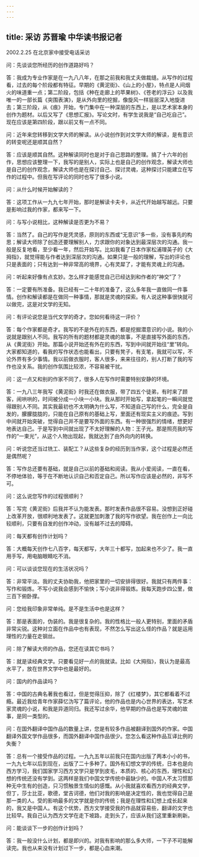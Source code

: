 ```yaml
---
---
---
```

title: 采访 苏晋瑜 中华读书报记者
---




2002.2.25 在北京家中接受电话采访

问：先谈谈您所经历的创作道路好吗？

答：我成为专业作家是在一九八八年，在那之前我和我丈夫做裁缝。从写作的过程看，过去的每个阶段都有特征。早期的《黄泥街》、《山上的小屋》，特点是人间烟火的味道重一点；第二阶段，包括《种在走廊上的苹果树》、《苍老的浮云》以及我唯一的一部长篇《突围表演》，是从外向里的挖掘，像旋风一样层层深入地旋进去；第三阶段，从《痕》开始，专门集中在一种深层的东西上，是以艺术家本身的创作为题材。以后又写了《思想汇报》。写论文时，有学生说我是“自己吃自己”。现在应该是第四阶段，跟以前又有一点不同。

问：近年来您转移到文学大师的解读。从小说创作到对文学大师的解读，是有意识的转变呢还是顺其自然？

答：应该是顺其自然。这种解读同时也是对于自己思路的整理。搞了十六年的创作，思想应该整理一下，我写的是别人，实际上也是自己的创作观念，解读大师也是自己的创作观念，解读大师也是在探讨自己、探讨灵魂，这种探讨只能建立在写作的过程中。但我在写评论的同时也写了很多小说。

问：从什么时候开始解读的？

答：这项工作从一九九七年开始，那时是解读卡夫卡，从近代开始越写越远。只要是影响过我的作家，都来写一下。

问：与写小说相比，这种解读是否更为不易？

答：当然了。自己的写作是凭灵感，原则的东西或“无意识”多一些，没有事先的构思；解读大师除了创造还要理解别人，力求跟你的对象达到最深层次的沟通。我一般是反复地看，至少看一年，然后开始写。比如我看了日本作家松浦理英子的《大拇指》，就觉得能与作者达到深层次的沟通。如果只是一般的理解，写出的评论也只是表面的；只有达到一种非常高的境界，心有灵犀了，才能有灵魂上的沟通。

问：听起来好像有点玄妙。怎么样才能感觉自己已经达到和作者的“神交”了？

答：一定要有所准备。我已经有一二十年的准备了，这么多年我一直做同一件事情。创作和解读都是在做同一种事情，那就是灵魂的探索。有人说这种事很快就可以做完，这是对文学的无知。

问：有评论说您是当代文学的奇才。您如何看待这一评价？

答：每个作家都是奇才。我写的不是外在的东西，都是挖掘潜意识的小说。我的小说就是跟别人不同。我写的所有的题材都是灵魂的故事，不是直接写外面的东西，从《黄泥街》开始。那篇小说开始还有外在的东西，写到中间就开始往“里”转向。大家都知道的，看我的写作状态也能看出，只要有凳子，有支笔，我就可以写，不论外界有多少事情。我以前做衣服时，客人很多，来来往往的，别人打断了我的写作也没关系。我的创作氛围比较浓，不容易被干扰。

问：这一点又和别的作家不同了，很多人在写作时需要特别安静的环境。

答：一九八三年我写《黄泥街》时我还在做衣服，带了四五个徒弟，有时来了顾客，闹哄哄的，时间被分成一小块一小块。我从那时开始写，拿起笔的一瞬间就觉得跟别人不同。其实我最初也不太明确为什么写，不知道自己写的什么，完全是自发的，朦朦胧胧的，只能在自己原有的基础上写，里面还有现实主义的痕迹。写到中间就开始突破，觉得自己并不是要写外面的东西。有一种很强烈的情绪，想更好地表达自己。于是写到中间就出现了不太好理解的人物：王子光。那是照亮我的写作的“一束光”，从这个人物出现起，我就达到了由外向内的转换。

问：听说您还当过铣工、装配工？从这些复杂的经历到当作家，这个过程是必然还是偶然呢？

答：写作总还要有基础，就是自己以前的基础和阅读。我从小爱阅读，一直在看，不停地体验，等于在不断地认识自己和否定自己。所以写作应该是必然的，非写不可。

问：这么说您写作的过程很顺利？

答：写完《黄泥街》后我并不认为能发表。那时发表作品很不容易。没想到正好碰上改革开放，很顺利地发表了。这就更加刺激了我的写作欲望。我在创作上一向比较顺利，只要有自发的创作冲动，没有越不过去的障碍。

问：每天都有创作计划吗？

答：大概每天创作七八百字，每天都写，大年三十都写，加起来也不少了。我一直用手写，用电脑眼睛吃不消。

问：可以谈谈您现在的生活状况吗？

答：非常平淡。我的丈夫协助我，他把家里的一切安排得很好。我就只有两件事：写作和锻炼。不写小说我会感到不愉快；写小说非得锻炼。我每天跑步四公里，做三百下俯卧撑。

问：您给我印象非常单纯。是不是生活中也是这样？

答：那是表面的，伪装的。我是很复杂的。我的性格比一般人更特别，里面的矛盾非常尖锐。这种对立面在作品中也有表现，不然怎么写出这么怪的作品？就是运用理性的力量在走钢丝。

问：除了解读大师的作品，您还在读其它书吗？

答：就是读经典文学。只要看见好一点的我就读。比如《大拇指》，我认为是最高水平了，放在世界文学中也是最好的。

问：国内的作品读吗？

答：中国的古典名著我也看过，但是觉得压抑，除了《红楼梦》，其它都看着不过瘾。最近我给青年作家薛忆沩写了篇评论，他的作品也是内心世界的表达，写艺术家灵魂的小说，和我是异道同归。我还写过余华，他早期的作品也是写灵魂的故事，是同一类型的。

问：在国外翻译中国作品的数量上讲，您是有较多作品被翻译到国外的作家。中国翻译外国文学作品很多，而国外翻译中国作品很少。您怎么看这种作品互译比例的失衡？

答：总有一个接受作品的过程。一九九五年以前我只在国内出版了两本小小的书，一九九七年以后到现在，出版了二十多种了。国外有幻想文学的传统，日本也是向西方学习，我们国家学习西方文学只是学到皮毛，本质的、核心的东西，理性和幻想的传统还没有学到。这两样是我们中国文学传统中最缺少的。中国人不太习惯那种无中生有的创造，只习惯触景生情似的感慨。从小我就喜欢看西方的经典文学，但丁，莎士比亚，歌德，堂吉诃德，他们对我的影响是决定性的，我也觉得自己是那一类的人。受的影响最多的文学就是你的传统；我是在理性和幻想上成长起来的，我又是中国人。有这个优势，西方文学接受我的作品就容易些，翻译的文字也比较早。我自己认为西方文学在走下坡路，走到头了，应该从我们这里重新刷新。

问：能谈谈下一步的创作计划吗？

答：我一般没什么计划，都是即兴的。对我有影响的那么多大师，一下子不可能解读完。我也从来没有计划过下一步，都是心血来潮。
